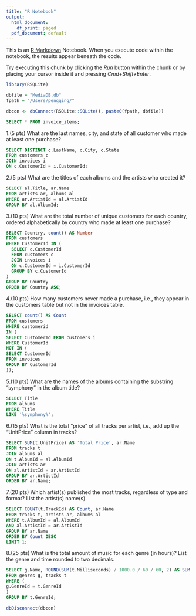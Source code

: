 ```yaml
---
title: "R Notebook"
output:
  html_document:
    df_print: paged
  pdf_document: default
---
```


This is an [R Markdown](http://rmarkdown.rstudio.com) Notebook. When you execute code within the notebook, the results appear beneath the code. 

Try executing this chunk by clicking the *Run* button within the chunk or by placing your cursor inside it and pressing *Cmd+Shift+Enter*. 

```r
library(RSQLite)

dbfile = "MediaDB.db"
fpath = "/Users/pengqing/"

dbcon <- dbConnect(RSQLite::SQLite(), paste0(fpath, dbfile))
```
```sql
SELECT * FROM invoice_items;
```

1.(5 pts) What are the last names, city, and state of all customer who made at least one purchase?
```sql
SELECT DISTINCT c.LastName, c.City, c.State
FROM customers c
JOIN invoices i
ON c.CustomerId = i.CustomerId;
```

2.(5 pts) What are the titles of each albums and the artists who created it?
```sql
SELECT al.Title, ar.Name 
FROM artists ar, albums al
WHERE ar.ArtistId = al.ArtistId
GROUP BY al.AlbumId;
```
3.(10 pts) What are the total number of unique customers for each country, ordered alphabetically by country who made at least one purchase?
```sql
SELECT Country, count() AS Number
FROM customers 
WHERE CustomerId IN (
  SELECT c.CustomerId
  FROM customers c
  JOIN invoices i
  ON c.CustomerId = i.CustomerId
  GROUP BY c.CustomerId
) 
GROUP BY Country
ORDER BY Country ASC;
```
4.(10 pts) How many customers never made a purchase, i.e., they appear in the customers table but not in the invoices table.
```sql
SELECT count() AS Count
FROM customers
WHERE customerid 
IN (
SELECT CustomerId FROM customers i
WHERE CustomerId 
NOT IN (
SELECT CustomerId
FROM invoices
GROUP BY CustomerId
));
```
5.(10 pts) What are the names of the albums containing the substring "symphony" in the album title?
```sql
SELECT Title
FROM albums
WHERE Title
LIKE '%symphony%';
```
6.(15 pts) What is the total "price" of all tracks per artist, i.e., add up the "UnitPrice" column in tracks?
```sql
SELECT SUM(t.UnitPrice) AS 'Total Price', ar.Name
FROM tracks t
JOIN albums al
ON t.AlbumId = al.AlbumId
JOIN artists ar
ON al.ArtistId = ar.ArtistId
GROUP BY ar.ArtistId
ORDER BY ar.Name;

```
7.(20 pts) Which artist(s) published the most tracks, regardless of type and format? List the artist(s) name(s).
```sql
SELECT COUNT(t.TrackId) AS Count, ar.Name 
FROM tracks t, artists ar, albums al
WHERE t.AlbumId = al.AlbumId
AND al.ArtistId = ar.ArtistId
GROUP BY ar.Name
ORDER BY Count DESC
LIMIT 1;
```
8.(25 pts) What is the total amount of music for each genre (in hours)? List the genre and time rounded to two decimals.
```sql
SELECT g.Name, ROUND(SUM(t.Milliseconds) / 1000.0 / 60 / 60, 2) AS SUM
FROM genres g, tracks t
WHERE (
g.GenreId = t.GenreId
)
GROUP BY t.GenreId;
```
```r
dbDisconnect(dbcon)
```

